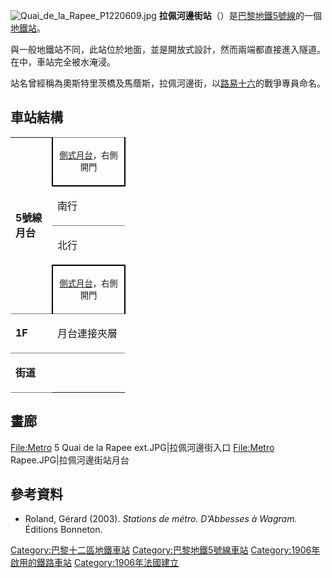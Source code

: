 {{Infobox station
| name                = 拉佩河邊街<br />{{lang|en|Quai de la Rapée}}
| symbol_location     = paris
| symbol              = m
| symbol2             = 
| type                = [[巴黎地鐵|巴黎地鐵]]站
| image               = [[File:Pont-métro_Morland,_vue_axiale.jpg|300px]]
| alt                 = MF 67 rolling stock on Line 5 at Quai de la Rapée
| caption             = {{link-en|MF 67|MF 67}}型列車在5號線的拉佩河邊街
| other_name          = 
| address             = [[巴黎十二區|巴黎十二區]]拉佩河邊街及奧斯特里茨橋
| borough             = [[法蘭西島|法蘭西島]]
| country             = 法國
| coordinates         = {{coord|48.846|2.366|region:FR_scale:2000|format=dms|display=inline,title}}
| owned               = {{link-en|RATP集團|RATP Group|RATP}}
| operator            = {{link-en|RATP集團|RATP Group|RATP}}
| line                = 
| disabled            = 
| zone                = 1
| opened              = 1906年7月14日
| closed              = <!-- {{End date|YYYY|MM|DD|df=y}} -->
| services            = 
| map_type            = France Paris
}}
[[File:Quai_de_la_Rapee_P1220609.jpg|thumb]]
'''拉佩河邊街站'''（{{lang-fr|Quai de la Rapée}}）是[[巴黎地鐵|巴黎地鐵]][[巴黎地鐵5號線|5號線]]的一個[[地鐵站|地鐵站]]。

與一般地鐵站不同，此站位於地面，並是開放式設計，然而兩端都直接進入隧道。在{{link-en|1910年巴黎水浸|1910 Great Flood of Paris}}中，車站完全被水淹浸。

站名曾經稱為奧斯特里茨橋及馬蔭斯，拉佩河邊街，以[[路易十六|路易十六]]的戰爭專員{{link-en|拉佩爵士|Sieur de la Rapée}}命名。

== 車站結構 ==
{| border=0 cellspacing=0 cellpadding=3
|style="border-bottom:solid 1px gray;" width=50 rowspan=4 valign=top|'''5號線月台'''
|style="border-top:solid 1px gray;border-right:solid 2px black;border-left:solid 2px black;border-bottom:solid 2px black;" colspan=2|<center><small>[[側式月台|側式月台]]，右側開門</small></center>
|-
|style="border-bottom:solid 1px gray;" width=100|南行
|style="border-bottom:solid 1px gray;" width=390|{{arrow|L}} [[File:Metro-M.svg|16x16px]][[File:Paris_Metro_5.svg|16x16px]]往[[意大利廣場站_(巴黎地鐵)|意大利廣場]]<small>（[[奧斯特里茨站_(巴黎地鐵)|奧斯特里茨站]]）</small>
|-
|北行
|{{arrow|R}} [[File:Metro-M.svg|16x16px]][[File:Paris_Metro_5.svg|16x16px]]往[[博比尼-巴勃羅·畢卡索站|博比尼-巴勃羅·畢卡索]]<small>（[[巴士底站|巴士底]]）</small>
|-
|style="border-top:solid 2px black;border-right:solid 2px black;border-left:solid 2px black;border-bottom:solid 1px gray;" colspan=2|<center><small>[[側式月台|側式月台]]，右側開門</center>
|-
|style="border-bottom:solid 1px gray;border-top:solid 1px gray;" width=50 valign=top|'''1F'''
|style="border-top:solid 1px gray;border-bottom:solid 1px gray;" width=100 valign=top|月台連接夾層
|-
|style="border-bottom:solid 1px gray;border-top:solid 1px gray;" width=50 valign=top|'''街道'''
|}

== 畫廊 ==

<gallery widths="200px" heights="125px">
File:Metro 5 Quai de la Rapee ext.JPG|拉佩河邊街入口
File:Metro Rapee.JPG|拉佩河邊街站月台
</gallery>

{{commons category|Quai de la Rapée (Paris Metro)}}

== 參考資料 ==
*Roland, Gérard (2003). ''Stations de métro. D’Abbesses à Wagram.'' Éditions Bonneton.

{{巴黎地鐵5號線}}

{{DEFAULTSORT:Quai De La Rapee (Paris Metro)}}
[[Category:巴黎十二區地鐵車站|Category:巴黎十二區地鐵車站]]
[[Category:巴黎地鐵5號線車站|Category:巴黎地鐵5號線車站]]
[[Category:1906年啟用的鐵路車站|Category:1906年啟用的鐵路車站]]
[[Category:1906年法國建立|Category:1906年法國建立]]
